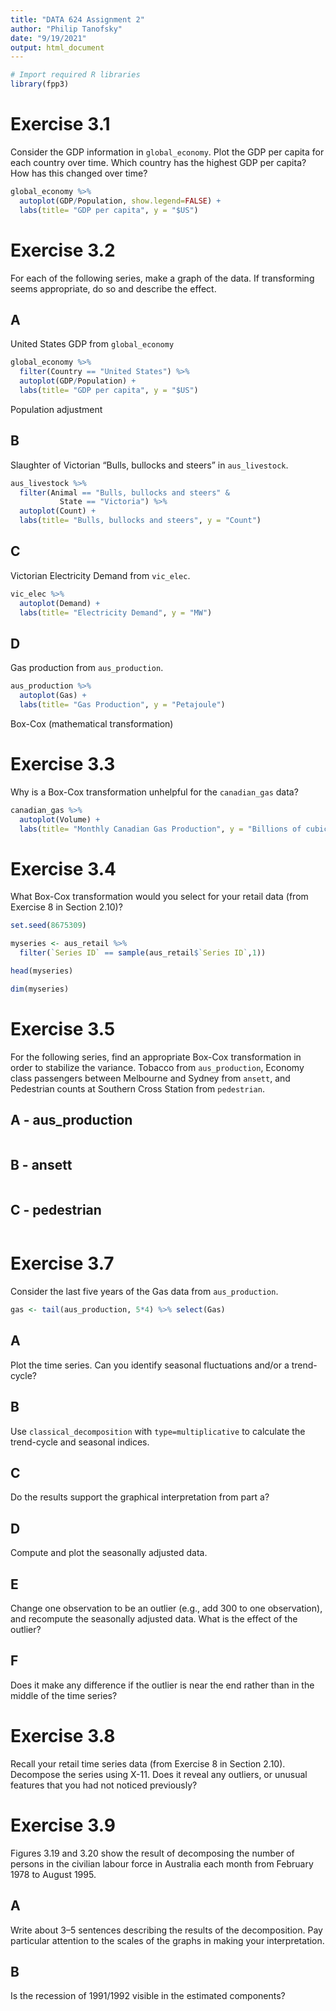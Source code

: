 ```yaml
---
title: "DATA 624 Assignment 2"
author: "Philip Tanofsky"
date: "9/19/2021"
output: html_document
---
```


```r
# Import required R libraries
library(fpp3)
```
 
# Exercise 3.1

Consider the GDP information in `global_economy`. Plot the GDP per capita for each country over time. Which country has the highest GDP per capita? How has this changed over time?

```r

global_economy %>%
  autoplot(GDP/Population, show.legend=FALSE) +
  labs(title= "GDP per capita", y = "$US")
```

# Exercise 3.2

For each of the following series, make a graph of the data. If transforming seems appropriate, do so and describe the effect.

## A

United States GDP from `global_economy`

```r

global_economy %>%
  filter(Country == "United States") %>%
  autoplot(GDP/Population) +
  labs(title= "GDP per capita", y = "$US")
```

Population adjustment

## B

Slaughter of Victorian "Bulls, bullocks and steers" in `aus_livestock`.

```r

aus_livestock %>%
  filter(Animal == "Bulls, bullocks and steers" &
           State == "Victoria") %>%
  autoplot(Count) +
  labs(title= "Bulls, bullocks and steers", y = "Count")
```

## C

Victorian Electricity Demand from `vic_elec`.

```r

vic_elec %>%
  autoplot(Demand) +
  labs(title= "Electricity Demand", y = "MW")
```

## D

Gas production from `aus_production`.

```r

aus_production %>%
  autoplot(Gas) +
  labs(title= "Gas Production", y = "Petajoule")
```
Box-Cox (mathematical transformation)


# Exercise 3.3

Why is a Box-Cox transformation unhelpful for the `canadian_gas` data?

```r

canadian_gas %>%
  autoplot(Volume) +
  labs(title= "Monthly Canadian Gas Production", y = "Billions of cubic meters")
```

# Exercise 3.4

What Box-Cox transformation would you select for your retail data (from Exercise 8 in Section 2.10)?

```r
set.seed(8675309)

myseries <- aus_retail %>%
  filter(`Series ID` == sample(aus_retail$`Series ID`,1))

head(myseries)

dim(myseries)
```

# Exercise 3.5

For the following series, find an appropriate Box-Cox transformation in order to stabilize the variance. Tobacco from `aus_production`, Economy class passengers between Melbourne and Sydney from `ansett`, and Pedestrian counts at Southern Cross Station from `pedestrian`.

## A - aus_production

```r

```

## B - ansett

```r

```

## C - pedestrian

```r

```

# Exercise 3.7

Consider the last five years of the Gas data from `aus_production`.

```r
gas <- tail(aus_production, 5*4) %>% select(Gas)
```

## A

Plot the time series. Can you identify seasonal fluctuations and/or a trend-cycle?

## B

Use `classical_decomposition` with `type=multiplicative` to calculate the trend-cycle and seasonal indices.

## C

Do the results support the graphical interpretation from part a?

## D

Compute and plot the seasonally adjusted data.

## E

Change one observation to be an outlier (e.g., add 300 to one observation), and recompute the seasonally adjusted data. What is the effect of the outlier?

## F

Does it make any difference if the outlier is near the end rather than in the middle of the time series?

# Exercise 3.8

Recall your retail time series data (from Exercise 8 in Section 2.10). Decompose the series using X-11. Does it reveal any outliers, or unusual features that you had not noticed previously?

# Exercise 3.9

Figures 3.19 and 3.20 show the result of decomposing the number of persons in the civilian labour force in Australia each month from February 1978 to August 1995.

## A

Write about 3–5 sentences describing the results of the decomposition. Pay particular attention to the scales of the graphs in making your interpretation.

## B

Is the recession of 1991/1992 visible in the estimated components?






```r

```

